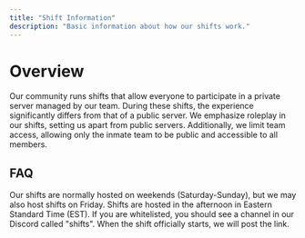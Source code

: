 ```yaml
---
title: "Shift Information"
description: "Basic information about how our shifts work."
---
```


# Overview

Our community runs shifts that allow everyone to participate in a private server managed by our team. During these shifts, the experience significantly differs from that of a public server. We emphasize roleplay in our shifts, setting us apart from public servers. Additionally, we limit team access, allowing only the inmate team to be public and accessible to all members.

## FAQ

<Card title="When are shifts hosted?" icon="clock">
  Our shifts are normally hosted on weekends (Saturday-Sunday), but we may also host shifts on Friday. Shifts are hosted in the afternoon in Eastern Standard Time (EST).
</Card>

<Card title="Where can I join the shift?" icon="link">
  If you are whitelisted, you should see a channel in our Discord called "shifts". When the shift officially starts, we will post the link.
</Card>
